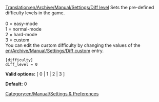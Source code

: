 [[Translation:en/Archive/Manual/Settings/Diff level]]
Sets the pre-defined difficulty levels in the game.<br><br>
0 = easy-mode<br>
1 = normal-mode<br>
2 = hard-mode<br>
3 = custom<br>
You can edit the custom difficulty by changing the values of the [[en/Archive/Manual/Settings/Diff custom]] entry.

<pre>
[difficulty]
diff_level = 0
</pre>

'''Valid options:''' [ 0 | 1 | 2 | 3 ]

'''Default:''' 0


[[Category:en/Manual/Settings & Preferences]]
